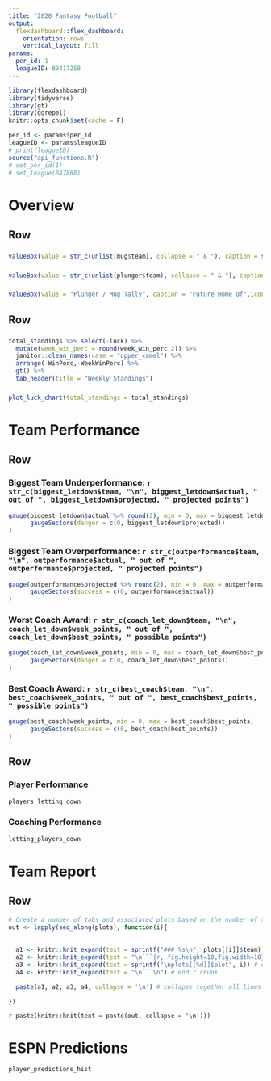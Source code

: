 ```yaml
---
title: "2020 Fantasy Football"
output: 
  flexdashboard::flex_dashboard:
    orientation: rows
    vertical_layout: fill
params: 
  per_id: 1
  leagueID: 89417258
---
```


```r
library(flexdashboard)
library(tidyverse)
library(gt)
library(ggrepel)
knitr::opts_chunk$set(cache = F)
```


```r
per_id <- params$per_id
leagueID <- params$leagueID
# print(leagueID)
source("api_functions.R")
# set_per_id(1)
# set_league(847888)
```

Overview
===============================

Row {data-height=50}
-------------------------------------

### 

```r
valueBox(value = str_c(unlist(mug$team), collapse = " & "), caption = str_c("Week ", params$per_id, " Mug (Best Team): ", mug$week_points[1], " Points"), icon = "fa-pencil")
```

### 

```r
valueBox(value = str_c(unlist(plunger$team), collapse = " & "), caption = str_c("Week ", params$per_id, " Plunger (Worst Team): ", plunger$week_points[1], " Points"), icon = "fa-pencil")
```

### 

```r
valueBox(value = "Plunger / Mug Tally", caption = "Future Home Of",icon = "fa-pencil")

```

Row {data-height=350}
-------------------------------------
   
### 

```r
total_standings %>% select(-luck) %>% 
  mutate(week_win_perc = round(week_win_perc,2)) %>% 
  janitor::clean_names(case = "upper_camel") %>% 
  arrange(-WinPerc,-WeekWinPerc) %>% 
  gt() %>% 
  tab_header(title = "Weekly Standings") 

```   
    
### 

```r
plot_luck_chart(total_standings = total_standings)
```

Team Performance
===============================


Row {data-height=70}
-------------------------------------

### Biggest Team Underperformance: `r str_c(biggest_letdown$team, "\n", biggest_letdown$actual, " out of ", biggest_letdown$projected, " projected points")`

```r
gauge(biggest_letdown$actual %>% round(2), min = 0, max = biggest_letdown$projected %>% round(2), 
      gaugeSectors(danger = c(0, biggest_letdown$projected))
)

```

### Biggest Team Overperformance: `r str_c(outperformance$team, "\n", outperformance$actual, " out of ", outperformance$projected, " projected points")`

```r
gauge(outperformance$projected %>% round(2), min = 0, max = outperformance$actual %>% round(2), 
      gaugeSectors(success = c(0, outperformance$actual))
)
```

### Worst Coach Award:  `r str_c(coach_let_down$team, "\n", coach_let_down$week_points, " out of ", coach_let_down$best_points, " possible points")`

```r
gauge(coach_let_down$week_points, min = 0, max = coach_let_down$best_points, 
      gaugeSectors(danger = c(0, coach_let_down$best_points))
)

```

### Best Coach Award:  `r str_c(best_coach$team, "\n", best_coach$week_points, " out of ", best_coach$best_points, " possible points")`

```r
gauge(best_coach$week_points, min = 0, max = best_coach$best_points, 
      gaugeSectors(success = c(0, best_coach$best_points))
)

```


Row {data-height=350}
-------------------------------------
    
### Player Performance
    
```r
players_letting_down
```
    
### Coaching Performance

```r
letting_players_down
```

Team Report
===============================

Row {.tabset .tabset-fade}
-------------------------------------

``` r
# Create a number of tabs and associated plots based on the number of teams in the league.
out <- lapply(seq_along(plots), function(i){
  
  
  a1 <- knitr::knit_expand(text = sprintf("### %s\n", plots[[i]]$team)) # tab header, auto extracts names of `plot`
  a2 <- knitr::knit_expand(text = "\n```{r, fig.height=10,fig.width=10}") # start r chunk
  a3 <- knitr::knit_expand(text = sprintf("\nplots[[%d]]$plot", i)) # extract graphs by "writing" out `plots[[1]]$plot`, `plots[[1]]$plot` etc. to be rendered later
  a4 <- knitr::knit_expand(text = "\n```\n") # end r chunk

  paste(a1, a2, a3, a4, collapse = '\n') # collapse together all lines with newline separator

})

```
   
`r paste(knitr::knit(text = paste(out, collapse = '\n')))`
   

<!-- ### `r plots[[1]]$team` -->

<!-- ```{r,fig.height=10,fig.width=10} -->
<!-- plots[[1]]$plot -->
<!-- ```    -->

<!-- ### `r plots[[2]]$team` -->

<!-- ```{r,fig.height=10,fig.width=10} -->
<!-- plots[[2]]$plot -->
<!-- ``` -->


<!-- ### `r plots[[3]]$team` -->

<!-- ```{r,fig.height=10,fig.width=10} -->
<!-- plots[[3]]$plot -->
<!-- ``` -->


<!-- ### `r plots[[4]]$team` -->

<!-- ```{r,fig.height=10,fig.width=10} -->
<!-- plots[[4]]$plot -->
<!-- ``` -->


<!-- ### `r plots[[5]]$team` -->

<!-- ```{r,fig.height=10,fig.width=10} -->
<!-- plots[[5]]$plot -->
<!-- ``` -->


<!-- ### `r plots[[6]]$team` -->

<!-- ```{r,fig.height=10,fig.width=10} -->
<!-- plots[[6]]$plot -->
<!-- ``` -->


<!-- ### `r plots[[7]]$team` -->

<!-- ```{r,fig.height=10,fig.width=10} -->
<!-- plots[[7]]$plot -->
<!-- ``` -->


<!-- ### `r plots[[8]]$team` -->

<!-- ```{r,fig.height=10,fig.width=10} -->
<!-- plots[[8]]$plot -->
<!-- ``` -->

<!-- ### `r ifelse(number_of_teams>=9,plots[[9]]$team,"")` -->

<!-- ```{r,fig.height=10,fig.width=10} -->
<!-- plots[[8]]$plot -->
<!-- ``` -->


ESPN Predictions
===============================

```r
player_predictions_hist
```

